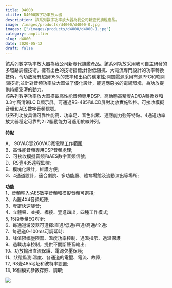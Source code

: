 ```yaml
---
title: D4000
ctitle: D4000數字功率放大器
description: 該系列數字功率放大器為我公司新壹代旗艦產品。
image: /images/products/d4000/d4000-0.jpg
images: ["/images/products/d4000/d4000-1.jpg"]
category: amplifier
slug: d4000
date: 2020-05-12
draft: false
---
```


  
該系列數字功率放大器為我公司新壹代旗艦產品。該系列功放采用我司自主研發的多環路調控技術，擁有出色的技術指標;針對低阻抗、大電流專門設計的功率轉換技術，令功放擁有超過95%的效率和出色的穩定性;開關電源采用有源PFC和軟開關技術;並針對音頻功率放大器做了優化設計，能適應惡劣的電網環境，為功放提供持續澎湃的動力。  
該系列數字功率放大器搭載高性能音頻專用DSP、高動態高精度AD/DA轉換器和3.3寸高清晰LC
D顯示屏。可通過RS-485和LCD屏對功放實施監控。可接收模擬音頻和AES數字音頻信號。  
該系列功放具備可靠性能高、功率足、音色出眾、適應能力強等特點。4通道功率放大器穩定可靠的2 i2驅動能力可適用於線陣列。  
  
  
**特點**  
  
A、 90VAC壹260VAC寬電壓工作範圍;  
B、高性能音頻專用DSP音頻處理;  
C、可接收模擬音頻和AES數字音頻信號;  
D、RS壹485遠程監控;  
E、模塊化設計，維護方便;  
G、4通道設計，適合劇院、多功能廳、體育場館及流動演出等場所;  
  
  
  
  
  
  
  
**功能**  
1、音頻輸入:AES數字音頻和模擬音頻可選擇;  
2、內置4X4音頻矩陣;  
3、壹鍵快速靜音;  
4、立體聲、並接、橋接、壹進四出，四種工作模式;  
5, 15段參量EQ均衡;  
6、每通道濾波器可選擇:直通/低通/帶通/高通/全通:  
7、每通道0-100ms可調延時:  
8、峰值限幅壓限器、溫度功率控制、過溫指示、過溫保護  
9、過載功率控制，提供不間斷聲音輸出;  
10、功放輸出直流保護、電源欠壓保護;  
11、狀態監測:溫度、各通道的電壓、電流、故障;  
12, RS壹485地址和波特率設置;  
13, 16個模式參數存貯、調取;  
  
![](/uploads/image/20200512/1589287167.jpg)  


